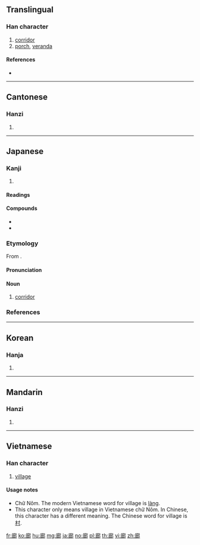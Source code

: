 ==Translingual==

===Han character===
{{Han char|rn=53|rad=广|as=09|sn=12|four=00227|canj=IIIL|ids=⿸广郎}}

# [[corridor]]
# [[porch]], [[veranda]]

====References====
* {{Han ref|kx=0349.130|dkj=09437|dj=0660.010|hdz=20890.030|uh=5ECA|ud=24266|bh=B459|bd=46169}}

----

==Cantonese==

===Hanzi===
{{yue-hanzi|jyut=[[long4]]|y=long4}}

# {{defn|lang=yue|sort=广09}}

----

==Japanese==

===Kanji===
{{ja-kanji|grade=c|rs=广09}}

# {{defn|lang=ja|sort=广09}}

====Readings====
{{ja-readings|goon=[[ろう]] (rō)|kanon=[[ろう]] (rō)|kun=[[わたどの]] (watadono)}}

====Compounds====
* {{ja-r|画廊|がろう|[[gallery]]}}
* {{ja-r|歩廊|ほろう|[[corridor]]; [[platform]]}}

{{ja-kanjitab|ろう|yomi=o}}

===Etymology===
From {{etyl|ltc|ja|sort=ろう}} {{m|zh|廊|tr=lang||side-gallery}}.

====Pronunciation====
{{ja-pron|yomi=o|ろう|acc=1|acc_ref=DJR,NHK}}

====Noun====
{{ja-noun|ろう}}

# [[corridor]]

===References===
<references/>

----

==Korean==

===Hanja===
{{ko-hanja|hangeul=랑|rv=rang|mr=rang}}

# {{defn|lang=ko|sort=广09}}

----

==Mandarin==

===Hanzi===
{{cmn-hanzi|pin=[[láng]] ([[lang2]])|wg=lang<sup>2</sup>}}

# {{defn|lang=cmn|sort=广09}}

----

==Vietnamese==

===Han character===
{{vi-hantu|[[lang]], [[láng]], [[làng]], [[sang]]|rs=广09}}

# [[village]]

====Usage notes====
* Chữ Nôm. The modern Vietnamese word for village is [[làng]].
* This character only means village in Vietnamese chữ Nôm. In Chinese, this character has a different meaning. The Chinese word for village is [[村]].

[[fr:廊]]
[[ko:廊]]
[[hu:廊]]
[[mg:廊]]
[[ja:廊]]
[[no:廊]]
[[pl:廊]]
[[th:廊]]
[[vi:廊]]
[[zh:廊]]